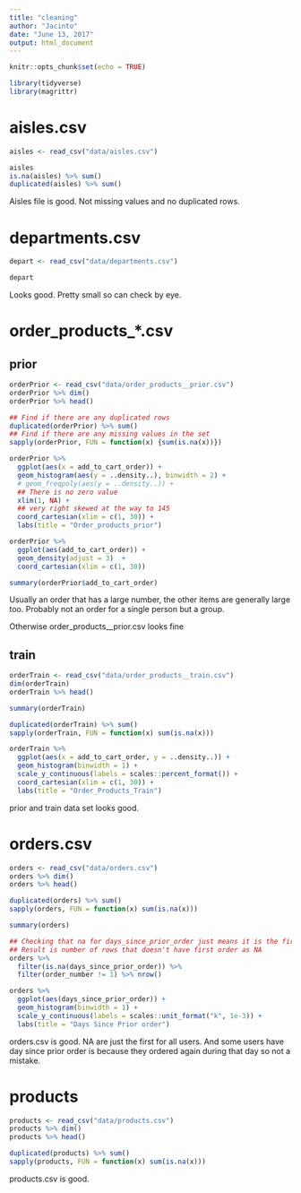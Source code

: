 ```yaml
---
title: "cleaning"
author: "Jacinto"
date: "June 13, 2017"
output: html_document
---
```


```r
knitr::opts_chunk$set(echo = TRUE)
```

```r
library(tidyverse)
library(magrittr)
```



# aisles.csv  
```r
aisles <- read_csv("data/aisles.csv")
```
```r
aisles
is.na(aisles) %>% sum()
duplicated(aisles) %>% sum()
```

Aisles file is good. Not missing values and no duplicated rows.  


# departments.csv  
```r
depart <- read_csv("data/departments.csv")
```
```r
depart
```
Looks good. Pretty small so can check by eye.  

# order_products_*.csv 

## prior  
```r
orderPrior <- read_csv("data/order_products__prior.csv")
orderPrior %>% dim()
orderPrior %>% head()
```
```r
## Find if there are any duplicated rows
duplicated(orderPrior) %>% sum()
## Find if there are any missing values in the set
sapply(orderPrior, FUN = function(x) {sum(is.na(x))})
```

```r
orderPrior %>% 
  ggplot(aes(x = add_to_cart_order)) +
  geom_histogram(aes(y = ..density..), binwidth = 2) +
  # geom_freqpoly(aes(y = ..density..)) +
  ## There is no zero value
  xlim(1, NA) + 
  ## very right skewed at the way to 145
  coord_cartesian(xlim = c(1, 30)) +
  labs(title = "Order_products_prior")
```
```r
orderPrior %>% 
  ggplot(aes(add_to_cart_order)) +
  geom_density(adjust = 3)  +
  coord_cartesian(xlim = c(1, 30))
```


```r
summary(orderPrior$add_to_cart_order)
```

Usually an order that has a large number, the other items are generally large too. Probably not an order for a single person but a group.  

Otherwise order_products__prior.csv looks fine  


## train
```r
orderTrain <- read_csv("data/order_products__train.csv")
dim(orderTrain)
orderTrain %>% head()
```
```r
summary(orderTrain)
```

```r
duplicated(orderTrain) %>% sum()
sapply(orderTrain, FUN = function(x) sum(is.na(x)))
```

```r
orderTrain %>% 
  ggplot(aes(x = add_to_cart_order, y = ..density..)) +
  geom_histogram(binwidth = 1) +
  scale_y_continuous(labels = scales::percent_format()) +
  coord_cartesian(xlim = c(1, 30)) +
  labs(title = "Order_Products_Train")
```

prior and train data set looks good.   


# orders.csv  
```r
orders <- read_csv("data/orders.csv")
orders %>% dim()
orders %>% head()
```

```r
duplicated(orders) %>% sum()
sapply(orders, FUN = function(x) sum(is.na(x)))
```
```r
summary(orders)
```

```r
## Checking that na for days_since_prior_order just means it is the first order ever  
## Result is number of rows that doesn't have first order as NA
orders %>%
  filter(is.na(days_since_prior_order)) %>% 
  filter(order_number != 1) %>% nrow()
```


```r
orders %>% 
  ggplot(aes(days_since_prior_order)) +
  geom_histogram(binwidth = 1) +
  scale_y_continuous(labels = scales::unit_format("k", 1e-3)) +
  labs(title = "Days Since Prior order")
```


orders.csv is good. NA are just the first for all users. And some users have day since prior order is because they ordered again during that day so not a mistake.  



# products  
```r
products <- read_csv("data/products.csv")
products %>% dim()
products %>% head()
```

```r
duplicated(products) %>% sum()
sapply(products, FUN = function(x) sum(is.na(x)))
```



products.csv is good.  




















































